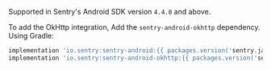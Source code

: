 <Note>

Supported in Sentry's Android SDK version `4.4.0` and above.

</Note>

To add the OkHttp integration, Add the `sentry-android-okhttp` dependency. Using Gradle:

```groovy
implementation 'io.sentry:sentry-android:{{ packages.version('sentry.java.android', '4.4.0') }}'
implementation 'io.sentry:sentry-android-okhttp:{{ packages.version('sentry.java.android.okhttp', '4.4.0') }}'
```
